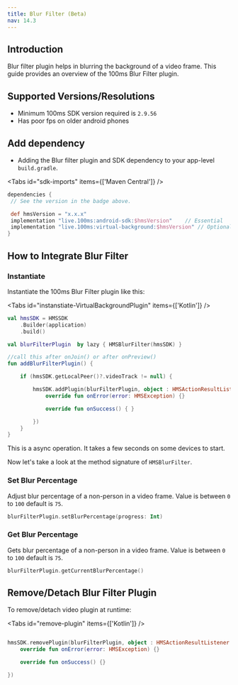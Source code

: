 ```yaml
---
title: Blur Filter (Beta)
nav: 14.3
---
```



## Introduction

Blur filter plugin helps in blurring the background of a video frame.
This guide provides an overview of the 100ms Blur Filter plugin.


## Supported Versions/Resolutions

-   Minimum 100ms SDK version required is `2.9.56`
-   Has poor fps on older android phones


## Add dependency

-   Adding the Blur filter plugin and SDK dependency to your app-level `build.gradle`.

<AndroidSdkVersionShield />

<Tabs id="sdk-imports" items={['Maven Central']} />

<Tab id='sdk-imports-0'>

```json{5-8}:build.gradle section=AddSDKDependencies sectionIndex=1
dependencies {
 // See the version in the badge above.

 def hmsVersion = "x.x.x"
 implementation "live.100ms:android-sdk:$hmsVersion"    // Essential
 implementation "live.100ms:virtual-background:$hmsVersion" // Optional
}
```

</Tab>


## How to Integrate Blur Filter

### Instantiate 

Instantiate the 100ms Blur Filter plugin like this:

<Tabs id="instanstiate-VirtualBackgroundPlugin" items={['Kotlin']} />

<Tab id='instanstiate-VirtualBackgroundPlugin-0'>

```kotlin
val hmsSDK = HMSSDK
    .Builder(application)
    .build()

val blurFilterPlugin  by lazy { HMSBlurFilter(hmsSDK) }

//call this after onJoin() or after onPreview()
fun addBlurFilterPlugin() {

    if (hmsSDK.getLocalPeer()?.videoTrack != null) {

        hmsSDK.addPlugin(blurFilterPlugin, object : HMSActionResultListener {
            override fun onError(error: HMSException) {}

            override fun onSuccess() { }

        })
    }
}
```

</Tab>

<Note title="💡On instantiating Blur filter plugin">
This is a async operation. It takes a few seconds on some devices to start.
</Note>


Now let's take a look at the method signature of `HMSBlurFilter`.


### Set Blur Percentage

Adjust blur percentage of a non-person in a video frame. Value is between `0` to `100` default is `75`.

```kotlin
blurFilterPlugin.setBlurPercentage(progress: Int)
```

### Get Blur Percentage

Gets blur percentage of a non-person in a video frame. Value is between `0` to `100` default is `75`.

```kotlin
blurFilterPlugin.getCurrentBlurPercentage()
```

## Remove/Detach Blur Filter Plugin

To remove/detach video plugin at runtime:

<Tabs id="remove-plugin" items={['Kotlin']} />

<Tab id='remove-plugin-0'>

```kotlin

hmsSDK.removePlugin(blurFilterPlugin, object : HMSActionResultListener {
    override fun onError(error: HMSException) {}

    override fun onSuccess() {}

})


```

</Tab>


